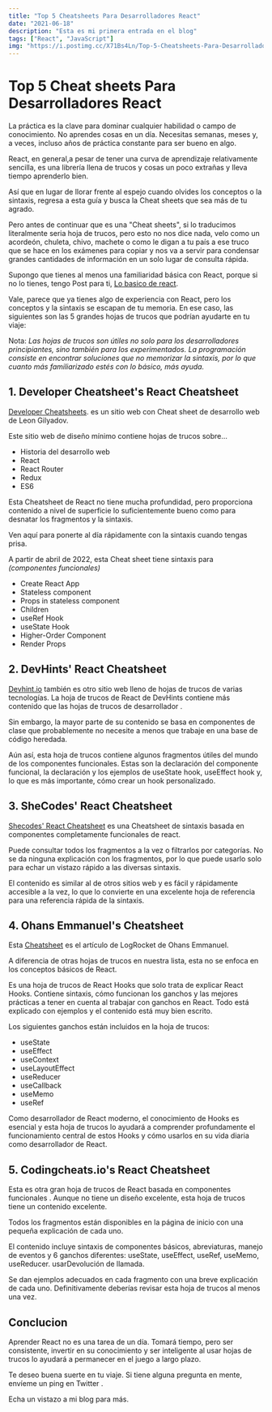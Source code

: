 ```yaml
---
title: "Top 5 Cheatsheets Para Desarrolladores React"
date: "2021-06-18"
description: "Esta es mi primera entrada en el blog"
tags: ["React", "JavaScript"]
img: "https://i.postimg.cc/X71Bs4Ln/Top-5-Cheatsheets-Para-Desarrolladores-React-Alvaro-Castillo.png"
---
```


# Top 5 Cheat sheets Para Desarrolladores React

La práctica es la clave para dominar cualquier habilidad o campo de conocimiento. No aprendes cosas en un día. Necesitas semanas, meses y, a veces, incluso años de práctica constante para ser bueno en algo.

React, en general,a pesar de tener una curva de aprendizaje relativamente sencilla, es una librería llena de trucos y cosas un poco extrañas y lleva tiempo aprenderlo bien.

Así que en lugar de llorar frente al espejo cuando olvides los conceptos o la sintaxis, regresa a esta guía y busca la Cheat sheets que sea más de tu agrado.

Pero antes de continuar que es una "Cheat sheets", si lo traducimos literalmente seria hoja de trucos, pero esto no nos dice nada, velo como un acordeón, chuleta, chivo, machete o como le digan a tu país a ese truco que se hace en los exámenes para copiar y nos va a servir para condensar grandes cantidades de información en un solo lugar de consulta rápida.

Supongo que tienes al menos una familiaridad básica con React, porque si no lo tienes, tengo Post para ti, [Lo basico de react](/blog/lo-basico-de-react).

Vale, parece que ya tienes algo de experiencia con React, pero los conceptos y la sintaxis se escapan de tu memoria. En ese caso, las siguientes son las 5 grandes hojas de trucos que podrían ayudarte en tu viaje:

Nota: _Las hojas de trucos son útiles no solo para los desarrolladores principiantes, sino también para los experimentados. La programación consiste en encontrar soluciones que no memorizar la sintaxis, por lo que cuanto más familiarizado estés con lo básico, más ayuda._

## 1. Developer Cheatsheet's React Cheatsheet

[Developer Cheatsheets](http://www.developer-cheatsheets.com/react). es un sitio web con Cheat sheet de desarrollo web de Leon Gilyadov.

Este sitio web de diseño mínimo contiene hojas de trucos sobre...

- Historia del desarrollo web
- React
- React Router
- Redux
- ES6

Esta Cheatsheet de React no tiene mucha profundidad, pero proporciona contenido a nivel de superficie lo suficientemente bueno como para desnatar los fragmentos y la sintaxis.

Ven aquí para ponerte al día rápidamente con la sintaxis cuando tengas prisa.

A partir de abril de 2022, esta Cheat sheet tiene sintaxis para _(componentes funcionales)_

- Create React App
- Stateless component
- Props in stateless component
- Children
- useRef Hook
- useState Hook
- Higher-Order Component
- Render Props

## 2. DevHints' React Cheatsheet

[Devhint.io](https://devhints.io/react) también es otro sitio web lleno de hojas de trucos de varias tecnologías. La hoja de trucos de React de DevHints contiene más contenido que las hojas de trucos de desarrollador .

Sin embargo, la mayor parte de su contenido se basa en componentes de clase que probablemente no necesite a menos que trabaje en una base de código heredada.

Aún así, esta hoja de trucos contiene algunos fragmentos útiles del mundo de los componentes funcionales. Estas son la declaración del componente funcional, la declaración y los ejemplos de useState hook, useEffect hook y, lo que es más importante, cómo crear un hook personalizado.

## 3. SheCodes' React Cheatsheet

[Shecodes' React Cheatsheet](https://cheatsheets.shecodes.io/react) es una Cheatsheet de sintaxis basada en componentes completamente funcionales de react.

Puede consultar todos los fragmentos a la vez o filtrarlos por categorías. No se da ninguna explicación con los fragmentos, por lo que puede usarlo solo para echar un vistazo rápido a las diversas sintaxis.

El contenido es similar al de otros sitios web y es fácil y rápidamente accesible a la vez, lo que lo convierte en una excelente hoja de referencia para una referencia rápida de la sintaxis.

## 4. Ohans Emmanuel's Cheatsheet

Esta [Cheatsheet](https://blog.logrocket.com/react-hooks-cheat-sheet-unlock-solutions-to-common-problems-af4caf699e70/) es el artículo de LogRocket de Ohans Emmanuel.

A diferencia de otras hojas de trucos en nuestra lista, esta no se enfoca en los conceptos básicos de React.

Es una hoja de trucos de React Hooks que solo trata de explicar React Hooks. Contiene sintaxis, cómo funcionan los ganchos y las mejores prácticas a tener en cuenta al trabajar con ganchos en React. Todo está explicado con ejemplos y el contenido está muy bien escrito.

Los siguientes ganchos están incluidos en la hoja de trucos:

- useState
- useEffect
- useContext
- useLayoutEffect
- useReducer
- useCallback
- useMemo
- useRef

Como desarrollador de React moderno, el conocimiento de Hooks es esencial y esta hoja de trucos lo ayudará a comprender profundamente el funcionamiento central de estos Hooks y cómo usarlos en su vida diaria como desarrollador de React.

## 5. Codingcheats.io's React Cheatsheet

Esta es otra gran hoja de trucos de React basada en componentes funcionales . Aunque no tiene un diseño excelente, esta hoja de trucos tiene un contenido excelente.

Todos los fragmentos están disponibles en la página de inicio con una pequeña explicación de cada uno.

El contenido incluye sintaxis de componentes básicos, abreviaturas, manejo de eventos y 6 ganchos diferentes: useState, useEffect, useRef, useMemo, useReducer. usarDevolución de llamada.

Se dan ejemplos adecuados en cada fragmento con una breve explicación de cada uno. Definitivamente deberías revisar esta hoja de trucos al menos una vez.

## Conclucion

Aprender React no es una tarea de un día. Tomará tiempo, pero ser consistente, invertir en su conocimiento y ser inteligente al usar hojas de trucos lo ayudará a permanecer en el juego a largo plazo.

Te deseo buena suerte en tu viaje. Si tiene alguna pregunta en mente, envíeme un ping en Twitter .

Echa un vistazo a mi blog para más.
